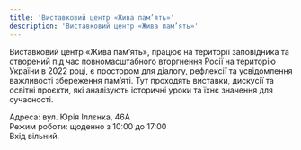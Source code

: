 ```yaml
---
title: 'Виставковий центр «Жива пам’ять»'
description: 'Виставковий центр «Жива пам’ять»'
---
```


Виставковий центр «Жива пам’ять», працює на території заповідника та створений
під час повномасштабного вторгнення Росії на територію України в 2022 році, є
простором для діалогу, рефлексії та усвідомлення важливості збереження пам’яті.
Тут проходять виставки, дискусії та освітні проєкти, які аналізують історичні
уроки та їхнє значення для сучасності.

Адреса: вул. Юрія Іллєнка, 46А\
Режим роботи: щоденно з 10:00 до 17:00\
Вхід вільний.

